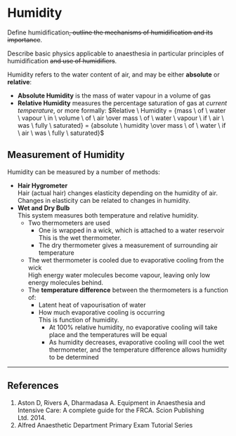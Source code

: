 # Humidity

:::CICM
Define humidification~~, outline the mechanisms of humidification and its importance~~.
:::

:::ANZCA
Describe basic physics applicable to anaesthesia in particular principles of humidification ~~and use of humidifiers~~.
:::

Humidity refers to the water content of air, and may be either **absolute** or **relative**:

* **Absolute Humidity** is the mass of water vapour in a volume of gas
* **Relative Humidity** measures the percentage saturation of gas at *current temperature*, or more formally: $Relative \ Humidity = {mass \ of \ water \ vapour \ in \ volume \ of \ air \over mass \ of \ water \ vapour \ if \ air \ was \ fully \ saturated} = {absolute \ humidity \over mass \ of \ water \ if \ air \ was \ fully \ saturated}$


## Measurement of Humidity

Humidity can be measured by a number of methods:

* **Hair Hygrometer**\
Hair (actual hair) changes elasticity depending on the humidity of air. Changes in elasticity can be related to changes in humidity.
* **Wet and Dry Bulb**\
This system measures both temperature and relative humidity.
    * Two thermometers are used
        * One is wrapped in a wick, which is attached to a water reservoir\
        This is the wet thermometer.
        * The dry thermometer gives a measurement of surrounding air temperature
    * The wet thermometer is cooled due to evaporative cooling from the wick\
    High energy water molecules become vapour, leaving only low energy molecules behind.
    * The **temperature difference** between the thermometers is a function of:
        * Latent heat of vapourisation of water
        * How much evaporative cooling is occurring\
        This is function of humidity.
            * At 100% relative humidity, no evaporative cooling will take place and the temperatures will be equal
            * As humidity decreases, evaporative cooling will cool the wet thermometer, and the temperature difference allows humidity to be determined

---

## References

1. Aston D, Rivers A, Dharmadasa A. Equipment in Anaesthesia and Intensive Care: A complete guide for the FRCA. Scion Publishing Ltd. 2014.
2. Alfred Anaesthetic Department Primary Exam Tutorial Series